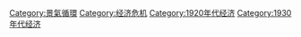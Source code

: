 {{Commons cat|Great Depression}}
{{catmore}}

[[Category:景氣循環|Category:景氣循環]]
[[Category:经济危机|Category:经济危机]]
[[Category:1920年代经济|Category:1920年代经济]]
[[Category:1930年代经济|Category:1930年代经济]]